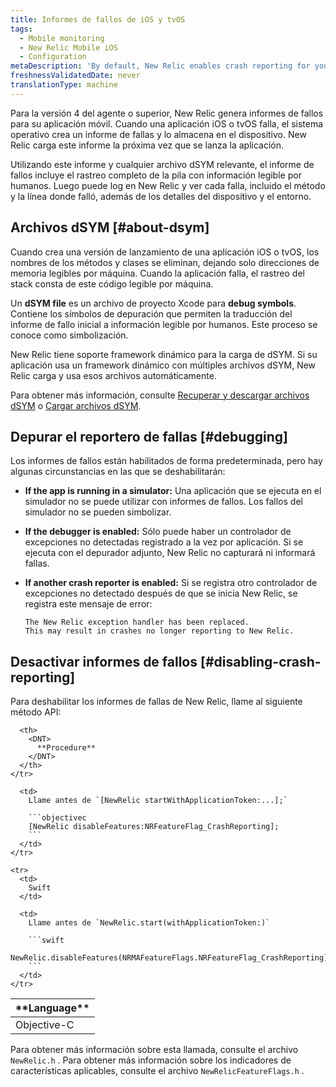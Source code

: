 ```yaml
---
title: Informes de fallos de iOS y tvOS
tags:
  - Mobile monitoring
  - New Relic Mobile iOS
  - Configuration
metaDescription: 'By default, New Relic enables crash reporting for your mobile iOS apps to help track and diagnose crashes.'
freshnessValidatedDate: never
translationType: machine
---
```


Para la versión 4 del agente o superior, New Relic genera informes de fallos para su aplicación móvil. Cuando una aplicación iOS o tvOS falla, el sistema operativo crea un informe de fallas y lo almacena en el dispositivo. New Relic carga este informe la próxima vez que se lanza la aplicación.

Utilizando este informe y cualquier archivo dSYM relevante, el informe de fallos incluye el rastreo completo de la pila con información legible por humanos. Luego puede log en New Relic y ver cada falla, incluido el método y la línea donde falló, además de los detalles del dispositivo y el entorno.

## Archivos dSYM [#about-dsym]

Cuando crea una versión de lanzamiento de una aplicación iOS o tvOS, los nombres de los métodos y clases se eliminan, dejando solo direcciones de memoria legibles por máquina. Cuando la aplicación falla, el rastreo del stack consta de este código legible por máquina.

Un <DNT>**dSYM file**</DNT> es un archivo de proyecto Xcode para <DNT>**debug symbols**</DNT>. Contiene los símbolos de depuración que permiten la traducción del informe de fallo inicial a información legible por humanos. Este proceso se conoce como simbolización.

New Relic tiene soporte framework dinámico para la carga de dSYM. Si su aplicación usa un framework dinámico con múltiples archivos dSYM, New Relic carga y usa esos archivos automáticamente.

Para obtener más información, consulte [Recuperar y descargar archivos dSYM](/docs/mobile-monitoring/new-relic-mobile-ios/install-configure/retrieve-upload-dsyms) o [Cargar archivos dSYM](/docs/mobile-monitoring/new-relic-mobile-ios/install-configure/upload-dsyms-bitcode-apps).

## Depurar el reportero de fallas [#debugging]

Los informes de fallos están habilitados de forma predeterminada, pero hay algunas circunstancias en las que se deshabilitarán:

* <DNT>**If the app is running in a simulator:**</DNT> Una aplicación que se ejecuta en el simulador no se puede utilizar con informes de fallos. Los fallos del simulador no se pueden simbolizar.

* <DNT>**If the debugger is enabled:**</DNT> Sólo puede haber un controlador de excepciones no detectadas registrado a la vez por aplicación. Si se ejecuta con el depurador adjunto, New Relic no capturará ni informará fallas.

* <DNT>**If another crash reporter is enabled:**</DNT> Si se registra otro controlador de excepciones no detectado después de que se inicia New Relic, se registra este mensaje de error:

  ```
  The New Relic exception handler has been replaced. 
  This may result in crashes no longer reporting to New Relic.
  ```

## Desactivar informes de fallos [#disabling-crash-reporting]

Para deshabilitar los informes de fallas de New Relic, llame al siguiente método API:

<table>
  <thead>
    <tr>
      <th style={{ width: "200px" }}>
        <DNT>
          **Language**
        </DNT>
      </th>

      <th>
        <DNT>
          **Procedure**
        </DNT>
      </th>
    </tr>
  </thead>

  <tbody>
    <tr>
      <td>
        Objective-C
      </td>

      <td>
        Llame antes de `[NewRelic startWithApplicationToken:...];`

        ```objectivec
        [NewRelic disableFeatures:NRFeatureFlag_CrashReporting];
        ```
      </td>
    </tr>

    <tr>
      <td>
        Swift
      </td>

      <td>
        Llame antes de `NewRelic.start(withApplicationToken:)`

        ```swift
        NewRelic.disableFeatures(NRMAFeatureFlags.NRFeatureFlag_CrashReporting)
        ```
      </td>
    </tr>
  </tbody>
</table>

Para obtener más información sobre esta llamada, consulte el archivo `NewRelic.h` . Para obtener más información sobre los indicadores de características aplicables, consulte el archivo `NewRelicFeatureFlags.h` .

